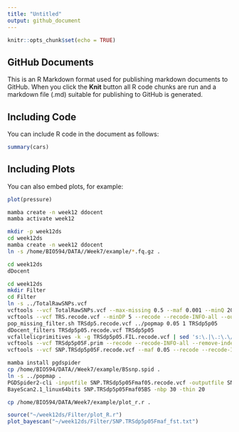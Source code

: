 ```yaml
---
title: "Untitled"
output: github_document
---
```


```r
knitr::opts_chunk$set(echo = TRUE)
```

## GitHub Documents

This is an R Markdown format used for publishing markdown documents to GitHub. When you click the **Knit** button all R code chunks are run and a markdown file (.md) suitable for publishing to GitHub is generated.

## Including Code

You can include R code in the document as follows:

```r
summary(cars)
```

## Including Plots

You can also embed plots, for example:

```r
plot(pressure)
```

```bash
mamba create -n week12 ddocent
mamba activate week12
```
```bash
mkdir -p week12ds
cd week12ds
mamba create -n week12 ddocent
ln -s /home/BIO594/DATA//Week7/example/*.fq.gz .
```

```bash
cd week12ds
dDocent
```

```bash
cd week12ds
mkdir Filter
cd Filter
ln -s ../TotalRawSNPs.vcf 
vcftools --vcf TotalRawSNPs.vcf --max-missing 0.5 --maf 0.001 --minQ 20 --recode --recode-INFO-all --out TRS
vcftools --vcf TRS.recode.vcf --minDP 5 --recode --recode-INFO-all --out TRSdp5
pop_missing_filter.sh TRSdp5.recode.vcf ../popmap 0.05 1 TRSdp5p05
dDocent_filters TRSdp5p05.recode.vcf TRSdp5p05
vcfallelicprimitives -k -g TRSdp5p05.FIL.recode.vcf | sed 's:\.|\.:\.\/\.:g' > TRSdp505F.prim
vcftools --vcf TRSdp5p05F.prim --recode --recode-INFO-all --remove-indels --out SNP.TRSdp5p05F
vcftools --vcf SNP.TRSdp5p05F.recode.vcf --maf 0.05 --recode --recode-INFO-all --out SNP.TRSdp5p05Fmaf05
```

```bash
mamba install pgdspider
cp /home/BIO594/DATA//Week7/example/BSsnp.spid .
ln -s ../popmap .
PGDSpider2-cli -inputfile SNP.TRSdp5p05Fmaf05.recode.vcf -outputfile SNP.TRSdp5p05Fmaf05BS -spid BSsnp.spid 
BayeScan2.1_linux64bits SNP.TRSdp5p05Fmaf05BS -nbp 30 -thin 20
```

```bash
cp /home/BIO594/DATA/Week7/example/plot_r.r .
```

```r
source("~/week12ds/Filter/plot_R.r")
plot_bayescan("~/week12ds/Filter/SNP.TRSdp5p05Fmaf_fst.txt")
```